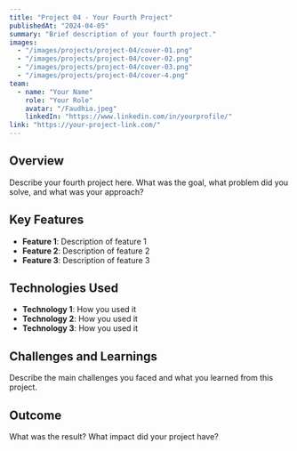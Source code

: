 ```yaml
---
title: "Project 04 - Your Fourth Project"
publishedAt: "2024-04-05"
summary: "Brief description of your fourth project."
images:
  - "/images/projects/project-04/cover-01.png"
  - "/images/projects/project-04/cover-02.png"
  - "/images/projects/project-04/cover-03.png"
  - "/images/projects/project-04/cover-4.png"
team:
  - name: "Your Name"
    role: "Your Role"
    avatar: "/Faudhia.jpeg"
    linkedIn: "https://www.linkedin.com/in/yourprofile/"
link: "https://your-project-link.com/"
---
```


## Overview

Describe your fourth project here. What was the goal, what problem did you solve, and what was your approach?

## Key Features

- **Feature 1**: Description of feature 1
- **Feature 2**: Description of feature 2
- **Feature 3**: Description of feature 3

## Technologies Used

- **Technology 1**: How you used it
- **Technology 2**: How you used it
- **Technology 3**: How you used it

## Challenges and Learnings

Describe the main challenges you faced and what you learned from this project.

## Outcome

What was the result? What impact did your project have?
